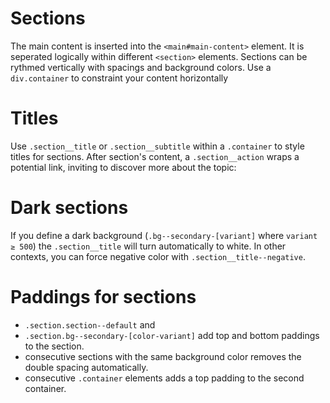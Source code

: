 
<Meta title='Layouts/Sections' />

# Sections

The main content is inserted into the `<main#main-content>` element. It is seperated logically within different `<section>` elements. Sections can be rythmed vertically with spacings and background colors. Use a `div.container` to constraint your content horizontally

<Canvas of={SectionsStories.MainContentExample} />

# Titles

Use `.section__title` or `.section__subtitle` within a `.container` to style titles for sections.
After section's content, a `.section__action` wraps a potential link, inviting to discover more about the topic:

<Canvas of={SectionsStories.Titles} />

# Dark sections

If you define a dark background (`.bg--secondary-[variant]` where `variant ≥ 500`) the `.section__title` will turn automatically to white. In other contexts, you can force negative color with `.section__title--negative`.

<Canvas of={SectionsStories.DarkSections} />

# Paddings for sections

* `.section.section--default` and
* `.section.bg--secondary-[color-variant]` add top and bottom paddings to the section.
* consecutive sections with the same background color removes the double spacing automatically.
* consecutive `.container` elements adds a top padding to the second container.

<Canvas of={SectionsStories.Paddings} />

